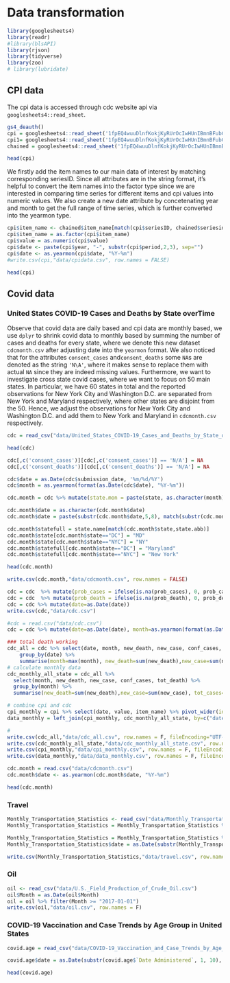 # Data transformation

```r
library(googlesheets4)
library(readr)
#library(blsAPI)
library(rjson) 
library(tidyverse)
library(zoo)
# library(lubridate)
```

## CPI data
The cpi data is accessed through cdc website api via ```googlesheets4::read_sheet```.


```r
gs4_deauth()
cpi = googlesheets4::read_sheet('1fpEQ4wuuDlnfKokjKyRUrOcIwHUnIBmnBFubCUpnQ94',sheet='chained_data')
cpi1= googlesheets4::read_sheet('1fpEQ4wuuDlnfKokjKyRUrOcIwHUnIBmnBFubCUpnQ94',sheet='Sheet1')
chained = googlesheets4::read_sheet('1fpEQ4wuuDlnfKokjKyRUrOcIwHUnIBmnBFubCUpnQ94',sheet='chained')
```

```r
head(cpi)
```

We firstly add the item names to our main data of interest by matching corresponding seriesID. Since all attributes are in the string format, it's helpful to convert the item names into the factor type since we are interested in comparing time series for different items and cpi values into numeric values. We also create a new date attribute by concetenating year and month to get the full range of time series, which is further converted into the yearmon type. 


```r
cpi$item_name <- chained$item_name[match(cpi$seriesID, chained$seriesid)]
cpi$item_name = as.factor(cpi$item_name)
cpi$value = as.numeric(cpi$value)
cpi$date <- paste(cpi$year, "-", substr(cpi$period,2,3), sep="")
cpi$date <- as.yearmon(cpi$date, "%Y-%m")
#write.csv(cpi,"data/cpidata.csv", row.names = FALSE)
```

```r
head(cpi)
```

## Covid data

### United States COVID-19 Cases and Deaths by State overTime

Observe that covid data are daily based and cpi data are monthly based, we use ```dplyr``` to shrink covid data to monthly based by summing the number of cases and deaths for every state, where we denote this new dataset ```cdcmonth.csv``` after adjusting date into the ```yearmon``` format. We also noticed that for the attributes ```consent_cases``` and```consent_deaths``` some ```NA```s are denoted as the string ```'N\A'```, where it makes sense to replace them with actual ```NA``` since they are indeed missing values. Furthermore, we want to investigate cross state covid cases, where we want to focus on 50 main states. In particular, we have 60 states in total and the reported observations for New York City and Washington D.C. are separated from New York and Maryland respectively, where other states are disjoint from the 50. Hence, we adjust the observations for New York City and Washington D.C. and add them to New York and Maryland in ```cdcmonth.csv``` respectively.

```r
cdc = read_csv("data/United_States_COVID-19_Cases_and_Deaths_by_State_over_Time.csv")
```


```r
head(cdc)
```


```r
cdc[,c('consent_cases')][cdc[,c('consent_cases')] == 'N/A'] = NA
cdc[,c('consent_deaths')][cdc[,c('consent_deaths')] == 'N/A'] = NA
```


```r
cdc$date = as.Date(cdc$submission_date, '%m/%d/%Y')
cdc$month = as.yearmon(format(as.Date(cdc$date), "%Y-%m"))
```


```r
cdc.month = cdc %>% mutate(state.mon = paste(state, as.character(month), sep='') ) %>% group_by(state.mon) %>% summarize(new_case = sum(new_case, na.rm = TRUE), new_death = sum(new_death, na.rm = TRUE), month = min(month), state=min(state)) %>% rename(date = month) %>% select(-c(state.mon))
```

```r
cdc.month$date = as.character(cdc.month$date)
cdc.month$date = paste(substr(cdc.month$date,5,8), match(substr(cdc.month$date,1,3), month.abb), sep="-")
```

```r
cdc.month$statefull = state.name[match(cdc.month$state,state.abb)]
cdc.month$state[cdc.month$state=="DC"] = "MD"
cdc.month$state[cdc.month$state=="NYC"] = "NY"
cdc.month$statefull[cdc.month$state=="DC"] = "Maryland"
cdc.month$statefull[cdc.month$state=="NYC"] = "New York"
```


```r
head(cdc.month)
```


```r
write.csv(cdc.month,"data/cdcmonth.csv", row.names = FALSE)

```

```r
cdc = cdc  %>% mutate(prob_cases = ifelse(is.na(prob_cases), 0, prob_cases)) %>% mutate(conf_cases = tot_cases - prob_cases)
cdc = cdc  %>% mutate(prob_death = ifelse(is.na(prob_death), 0, prob_death)) %>% mutate(conf_death = tot_death - prob_death)
cdc = cdc %>% mutate(date=as.Date(date))
write.csv(cdc,"data/cdc.csv")
```


```r
#cdc = read.csv("data/cdc.csv")
cdc = cdc %>% mutate(date=as.Date(date), month=as.yearmon(format(as.Date(date), "%Y-%m")))

### total death working
cdc_all = cdc %>% select(date, month, new_death, new_case, conf_cases, conf_death) %>% 
    group_by(date) %>% 
    summarise(month=max(month), new_death=sum(new_death),new_case=sum(new_case), conf_cases=sum(conf_cases), tot_death=sum(conf_death))
# calculate monthly data
cdc_monthly_all_state = cdc_all %>% 
  select(month, new_death, new_case, conf_cases, tot_death) %>% 
  group_by(month) %>% 
  summarise(new_death=sum(new_death),new_case=sum(new_case), tot_cases=max(conf_cases), tot_death=max(tot_death))

# combine cpi and cdc
cpi_monthly = cpi %>% select(date, value, item_name) %>% pivot_wider(id_cols = , names_from = item_name, values_from = value)
data_monthly = left_join(cpi_monthly, cdc_monthly_all_state, by=c("date"="month")) %>% rename(month = date)

#
write.csv(cdc_all,"data/cdc_all.csv", row.names = F, fileEncoding="UTF-8")
write.csv(cdc_monthly_all_state,"data/cdc_monthly_all_state.csv", row.names = F, fileEncoding="UTF-8")
write.csv(cpi_monthly,"data/cpi_monthly.csv", row.names = F, fileEncoding="UTF-8")
write.csv(data_monthly,"data/data_monthly.csv", row.names = F, fileEncoding="UTF-8")
```

```r
cdc.month = read.csv("data/cdcmonth.csv")
cdc.month$date <- as.yearmon(cdc.month$date, "%Y-%m")
```


```r
head(cdc.month)
```

### Travel
```r
Monthly_Transportation_Statistics <- read_csv("data/Monthly_Transportation_Statistics.csv")
Monthly_Transportation_Statistics = Monthly_Transportation_Statistics %>% select(travel = "U.S. Airline Traffic - Total - Seasonally Adjusted",date = "Date")

Monthly_Transportation_Statistics = Monthly_Transportation_Statistics %>% drop_na()
Monthly_Transportation_Statistics$date = as.Date(substr(Monthly_Transportation_Statistics$date, 1, 10), format = "%m/%d/%Y")

write.csv(Monthly_Transportation_Statistics,"data/travel.csv", row.names = F)
```


### Oil 
```r
oil <- read_csv("data/U.S._Field_Production_of_Crude_Oil.csv")
oil$Month = as.Date(oil$Month)
oil = oil %>% filter(Month >= "2017-01-01")
write.csv(oil,"data/oil.csv", row.names = F)
```



### COVID-19 Vaccination and Case Trends by Age Group in United States

```r
covid.age = read_csv("data/COVID-19_Vaccination_and_Case_Trends_by_Age_Group__United_States.csv")
```



```r
covid.age$date = as.Date(substr(covid.age$`Date Administered`, 1, 10), '%m/%d/%Y')
```

```r
head(covid.age)
```

